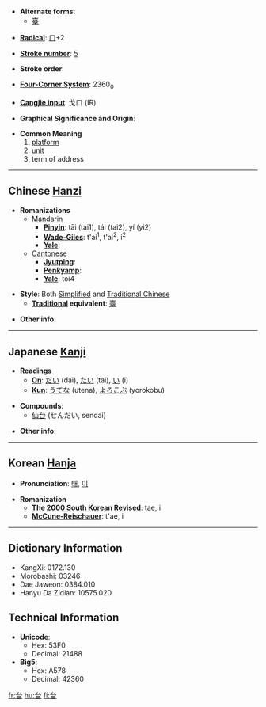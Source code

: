 * '''Alternate forms''':
** [[臺]]

* '''[[Wiktionary:Chinese radical index| Radical]]''': [[Wiktionary:Chinese radical index 口|口]]+2

* '''[[Wiktionary:Chinese total strokes index|Stroke number]]''': [[Wiktionary:Chinese total strokes index 5|5]]

* '''Stroke order''': 

* '''[[Wiktionary:Chinese four corner index|Four-Corner System]]''': 2360<sub>0</sub>

* '''[[Wiktionary:Chinese Cangjie index|Cangjie input]]''': 戈口 (IR)

* '''Graphical Significance and Origin''': 

* '''Common Meaning'''
*#[[platform]]
*# [[unit]]
*# term of address

----

== Chinese [[Hanzi]] ==

* '''Romanizations'''
** [[Mandarin]]
*** '''[[Pinyin]]''': tāi (tai1), tái (tai2), yí (yi2)
*** '''[[Wade-Giles]]''': t'ai<sup>1</sup>, t'ai<sup>2</sup>, i<sup>2</sup>
*** '''[[Yale]]''': 
**[[Cantonese]]
***'''[[Jyutping]]''':
***'''[[Penkyamp]]''': 
***'''[[Yale]]''': toi4

* '''Style''': Both [[Simplified Chinese|Simplified]] and [[Traditional Chinese]]
** '''[[Traditional Chinese|Traditional]] equivalent''': [[臺]]

* '''Other info''': 

----

== Japanese [[Kanji]] ==

* '''Readings'''
** '''[[On]]''': [[だい]] (dai), [[たい]] (tai), [[い]] (i)
** '''[[Kun]]''': [[うてな]] (utena), [[よろこぶ]] (yorokobu)

* '''Compounds''':
**[[仙台]] (せんだい, sendai)

* '''Other info''':  

----

== Korean [[Hanja]] ==

* '''Pronunciation''': [[태]], [[이]]

* '''Romanization'''
** '''[[The 2000 South Korean Revised Romanization|The 2000 South Korean Revised]]''': tae, i
** '''[[McCune-Reischauer]]''': t'ae, i

----

== Dictionary Information ==

* KangXi: 0172.130
* Morobashi: 03246
* Dae Jaweon: 0384.010
* Hanyu Da Zidian: 10575.020

== Technical Information ==

* '''Unicode''':
** Hex: 53F0
** Decimal: 21488
* '''Big5''':
** Hex: A578
** Decimal: 42360

[[fr:台]]
[[hu:台]]
[[fi:台]]